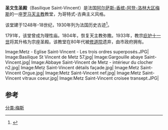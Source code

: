 {{Infobox religious building
 | building_name = 圣文生圣殿
 | image = Basilique Saint-Vincent.JPG
 | location =  法国[[阿尔萨斯-香槟-阿登-洛林大区|阿尔萨斯-香槟-阿登-洛林大区]][[梅斯|梅斯]]
 | culte = [[罗马天主教|罗马天主教]]
}}
'''圣文生圣殿'''（Basilique Saint-Vincent）是法国[[阿尔萨斯-香槟-阿登-洛林大区|阿尔萨斯-香槟-阿登-洛林大区]][[梅斯|梅斯]]的一座[[罗马天主教|罗马天主教]]教堂，为哥特式-古典主义风格。 

该堂建于1248年-18世纪，1930年列为法国历史古迹<ref name="mérimée">{{Mérimée|PA00106835}}</ref>。

1791年，该堂曾成为理性庙。1804年，恢复天​​主教弥撒。1933年，教宗[[庇护十一世|庇护十一世]]将其升格为宗座圣殿。该教堂在80年代被[[修道院|修道院]]遗弃，由市政府拥有。

<gallery>
Image:Metz - Eglise Saint-Vincent - Les trois ordres superposés.JPG|
Image:Basilique St Vincent de Metz 57.jpg|
Image:Gargouille abaye Saint-Vincent.jpg|
Image:Abbaye Saint-Vincent de Metz - intérieur du clocher n2.jpg|
Image:Metz Saint-Vincent détails façade.jpg|
Image:Metz Saint-Vincent Orgue.jpg|
Image:Metz Saint-Vincent nef.jpg|
Image:Metz Saint-Vincent vitraux coeur.jpg|
Image:Metz Saint-Vincent croisee transept.JPG|
</gallery>

== 参考 ==
<references />
[[分类:梅斯|分类:梅斯]]